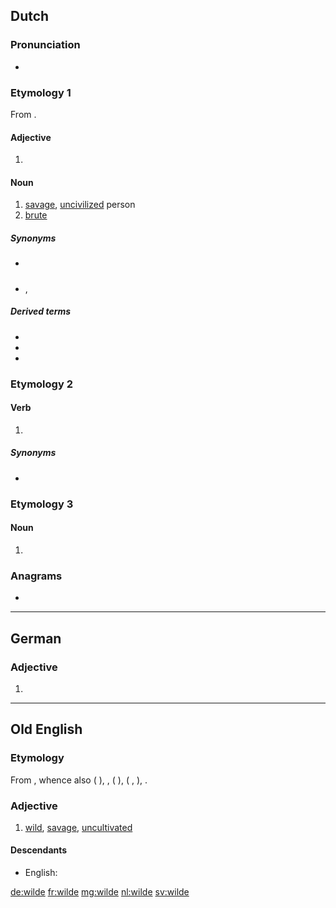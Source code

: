 {{also|Wilde}}
==Dutch==

===Pronunciation===
* {{audio|Nl-wilde.ogg|Audio|lang=nl}}

===Etymology 1===
From {{m|nl|wild}}.

====Adjective====
{{nl-adj-form}}

# {{nl-adj form of|infl|wild}}

====Noun====
{{nl-noun-adj}}

# [[savage]], [[uncivilized]] person
# [[brute]]

=====Synonyms=====
* {{sense|savage}} {{l|nl|wildeman}}
* {{sense|brute}} {{l|nl|bruut}}, {{l|nl|woesteling}}

=====Derived terms=====
* {{l|nl|halve wilde}}
* {{l|nl|wildenhorde}}
* {{l|nl|wildenras}}

===Etymology 2===

====Verb====
{{nl-verb-form}}

# {{nl-verb form of|n=sg|t=past|m=ind+subj|willen}}

=====Synonyms=====
* {{l|nl|wou}}

===Etymology 3===

====Noun====
{{nl-noun|f|-|-}}

# {{alternative form of|weelde|lang=nl}}

===Anagrams===
* {{l|nl|dweil}}

----

==German==

===Adjective===
{{head|de|adjective form}}

# {{inflected form of|wild|lang=de}}

----

==Old English==

===Etymology===
From {{etyl|gem-pro|ang}} {{m|gem-pro|*wilþijaz}}, whence also {{etyl|ofs|-}} {{m|ofs|wild}} ({{etyl|fy|-}} {{m|fy|wyld}}), {{etyl|osx|-}} {{m|osx|wildi}}, {{etyl|goh|-}} {{m|goh|wildi}} ({{etyl|de|-}} {{m|de|wild}}), {{etyl|non|-}} {{m|non|villr}} ({{etyl|no|-}} {{m|no|vill}}, {{etyl|is|-}} {{m|is|villtur}}), {{etyl|got|-}} {{m|got|𐍅𐌹𐌻𐌸𐌴𐌹𐍃}}.

===Adjective===
{{ang-adj}}

# [[wild]], [[savage]], [[uncultivated]]

====Descendants====
* English: {{l|en|wild}}

[[de:wilde]]
[[fr:wilde]]
[[mg:wilde]]
[[nl:wilde]]
[[sv:wilde]]